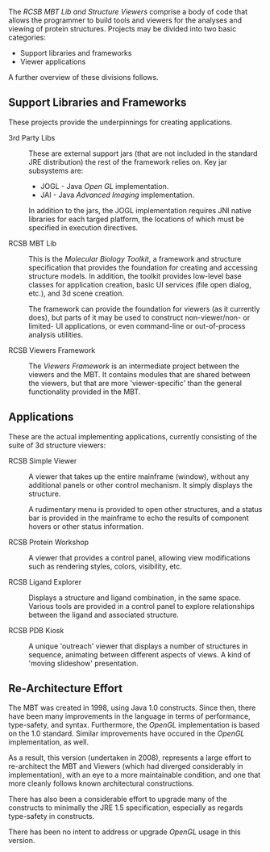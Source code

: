 <p>
The <em>RCSB MBT Lib and Structure Viewers</em> comprise a body of code that allows the programmer
to build tools and viewers for the analyses and viewing of protein structures.  Projects may be divided
into two basic categories:
<ul>
<li>Support libraries and frameworks</li>
<li>Viewer applications</li>
</ul>

A further overview of these divisions follows.

== Support Libraries and Frameworks ==

These projects provide the underpinnings for creating applications.
<dl>
<dt>3rd Party Libs
<dd>
These are external support jars (that are not included in the standard JRE distribution) 
the rest of the framework relies on.  Key jar subsystems are:
<ul>
<li>JOGL - Java <em>Open GL</em> implementation.</li>
<li>JAI - Java <em>Advanced Imaging</em> implementation.</li>
</ul>
In addition to the jars, the JOGL implementation requires JNI native libraries for each targed
platform, the locations of which must be specified in execution directives.</dd>
<dt>RCSB MBT Lib
<dd>
This is the <em>Molecular Biology Toolkit</em>, a framework and structure specification that provides
the foundation for creating and accessing structure models.  In addition, the toolkit provides
low-level base classes for application creation, basic UI services (file open dialog, etc.), and 3d
scene creation.</dd>
<dd>
The framework can provide the foundation for viewers (as it currently does), but parts of it may be
used to construct non-viewer/non- or limited- UI applications, or even command-line or out-of-process
analysis utilities.</dd>
<dt>RCSB Viewers Framework
<dd>
The <em>Viewers Framework</em> is an intermediate project between the viewers and the MBT.  It contains
modules that are shared between the viewers, but that are more 'viewer-specific' than the general
functionality provided in the MBT.</dd>
</dl>

==Applications==

These are the actual implementing applications, currently consisting of the suite of 3d structure
viewers:
<dl>
<dt>RCSB Simple Viewer
<dd>
A viewer that takes up the entire mainframe (window), without any additional panels or other control
mechanism.  It simply displays the structure.
<dd>
A rudimentary menu is provided to open other structures, and a status bar is provided in the mainframe
to echo the results of component hovers or other status information.
<dt>RCSB Protein Workshop
<dd>
A viewer that provides a control panel, allowing view modifications such as rendering styles, colors,
visibility, etc.
<dt>RCSB Ligand Explorer
<dd>
Displays a structure and ligand combination, in the same space.  Various tools are provided in a
control panel to explore relationships between the ligand and associated structure.
<dt>RCSB PDB Kiosk
<dd>
A unique 'outreach' viewer that displays a number of structures in sequence, animating between
different aspects of views.  A kind of 'moving slideshow' presentation.
</dl>

==Re-Architecture Effort==
<p>
The MBT was created in 1998, using Java 1.0 constructs.  Since then, there have been many improvements
in the language in terms of performance, type-safety, and syntax.  Furthermore, the
<em>OpenGL</em> implementation is based on the 1.0 standard.  Similar improvements have occured 
in the <em>OpenGL</em> implementation, as well.</p>
<p>
As a result, this version (undertaken in 2008), represents a large effort to re-architect the MBT and
Viewers (which had
diverged considerably in implementation), with an eye to a more maintainable condition, and one that
more cleanly follows known architectural constructions.</p>
<p>
There has also been a considerable effort to upgrade many of the constructs to minimally the JRE 1.5
specification, especially as regards type-safety in constructs.</p>
<p>
There has been no intent to address or upgrade <em>OpenGL</em> usage in this version.</p>